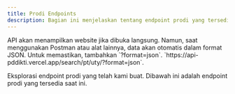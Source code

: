 ```yaml
---
title: Prodi Endpoints
description: Bagian ini menjelaskan tentang endpoint prodi yang tersedia.
---
```


<Note type="danger" title="Perhatian">
 API akan menampilkan website jika dibuka langsung. Namun, saat menggunakan Postman atau alat lainnya, data akan otomatis dalam format JSON. Untuk memastikan, tambahkan `?format=json`.
</Note>

<Note type="success" title="Contoh">
 `https://api-pddikti.vercel.app/search/pt/uty/?format=json`.
</Note>

Eksplorasi endpoint prodi yang telah kami buat. Dibawah ini adalah endpoint prodi yang tersedia saat ini.

<Outlet path="/getting-started/prodi" />